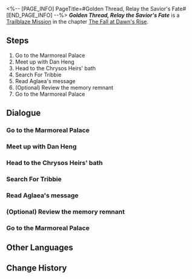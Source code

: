 <%-- [PAGE_INFO]
PageTitle=#Golden Thread, Relay the Savior's Fate#
[END_PAGE_INFO] --%>
{{Stub|Dialogue.}}
{{Mission Infobox
|id            = 1040413
|title         = 
|image         = <!--Mission Golden Thread, Relay the Savior's Fate.png-->
|type          = Trailblaze
|event_name    = 
|chapter       = The Fall at Dawn's Rise
|requirements  = {{subst:void|<!--Unknown: {"Type":"Manual"}-->}}
|summary       = <!--official mission summary from Fate's Atlas-->
|characters    = Trailblazer
|startLocation = [[<!--starting world-->]] - [[<!--starting area-->]]
|world         = <!--starting world-->
|area          = <!--starting area-->
|prev          = 
|next          = 
|rewards       = Trailblaze EXP*1,100; Stellar Jade*140; Traveler's Guide*12; Lost Crystal*12; Celestial Ambrosia*440; Credit*150,000
}}
'''''Golden Thread, Relay the Savior's Fate''''' is a [[Trailblaze Mission]] in the chapter [[The Fall at Dawn's Rise]].

==Steps==
# Go to the Marmoreal Palace
# Meet up with Dan Heng
# Head to the Chrysos Heirs' bath
# Search For Tribbie
# Read Aglaea's message
# (Optional) Review the memory remnant
# Go to the Marmoreal Palace

<!--
==Gameplay Notes==

--><!--
==Trial Character==

-->
==Dialogue==
{{Stub Dialogue}}
===Go to the Marmoreal Palace{{subst:void|<!--104041301-->}}===
{{Mission Description|type=trailblaze|location=<!--to be added-->|Krateros brought word of Aglaea's death, and the Garmentmaker's message that followed confirmed it, I was stunned. After shaking off the "Cleaners", I returned to Okhema at once. Upon reuniting with (Trailblazer), I sought out our companions to learn what had happened...}}
{{Dialogue Start}}
{{Dialogue End}}

===Meet up with Dan Heng{{subst:void|<!--104041303-->}}===
{{Dialogue Start}}
{{Dialogue End}}

===Head to the Chrysos Heirs' bath{{subst:void|<!--104041304-->}}===
{{Dialogue Start}}
{{Dialogue End}}

===Search For Tribbie{{subst:void|<!--104041306-->}}===
{{Dialogue Start}}
{{Dialogue End}}

===Read Aglaea's message{{subst:void|<!--104041308-->}}===
{{Dialogue Start}}
{{Mission Description|type=trailblaze|location=<!--to be added-->|update|Aglaea's final words gave Phainon resolve. He gathered everyone, determined to bring order to the chaos and calm the people. And indeed, he proved to be a gifted speaker.}}
{{Dialogue End}}

===(Optional) Review the memory remnant{{subst:void|<!--104041312-->}}===
{{Mission Description|type=trailblaze|location=<!--to be added-->|update|Krateros brought word of Aglaea's death, and the Garmentmaker's message that followed confirmed it, I was stunned. After shaking off the "Cleaners," I returned to Okhema at once. Upon reuniting with (Trailblazer), I sought out our companions to learn what had happened...}}
{{Dialogue Start}}
{{Dialogue End}}

===Go to the Marmoreal Palace{{subst:void|<!--104041314-->}}===
{{Mission Description|type=trailblaze|location=<!--to be added-->|update|Aglaea's final words gave Phainon resolve. He gathered everyone, determined to bring order to the chaos and calm the people. And indeed, he proved to be a gifted speaker.}}
{{Dialogue Start}}
{{Dialogue End}}

==Other Languages==
{{Other Languages
|en   = Golden Thread, Relay the Savior's Fate
|zhs  = 金丝啊，请喻救世者谶语
|zht  = 金絲啊，請喻救世者讖語
|ja   = 金糸よ、救世主の預言を教え給え
|ko   = 금실이여, 구원자의 예언을 말해 주오
|es   = Hilo dorado, describe la profecía de la salvación
|fr   = Fil d'or, rapporte la destinée de la libération
|ru   = О золотая нить, расскажи пророчество о спасителе
|th   = ด้ายทองเอ๋ย โปรดเอ่ยคำพยากรณ์แห่งผู้กอบกู้
|vi   = Hỡi tơ vàng, hãy nói lên lời tiên tri của Đấng Cứu Thế
|de   = O Goldene Fäden, sprecht bitte zum Erlöser
|id   = Wahai Benang Emas, Sampaikan Ramalan sang Penyelamat
|pt   = Fio Dourado, Transmita o Destino do Salvador
}}

==Change History==
{{Change History|3.3}}
